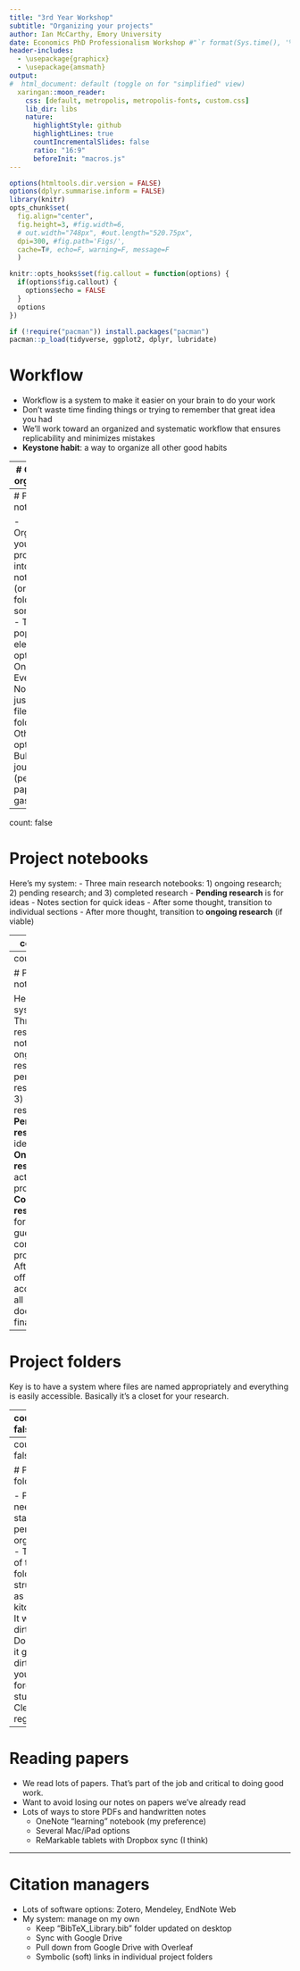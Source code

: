 ```yaml
---
title: "3rd Year Workshop"
subtitle: "Organizing your projects"
author: Ian McCarthy, Emory University
date: Economics PhD Professionalism Workshop #"`r format(Sys.time(), '%d %B %Y')`"
header-includes: 
  - \usepackage{graphicx}
  - \usepackage{amsmath}
output:
#  html_document: default (toggle on for "simplified" view)
  xaringan::moon_reader:
    css: [default, metropolis, metropolis-fonts, custom.css] 
    lib_dir: libs
    nature:
      highlightStyle: github
      highlightLines: true
      countIncrementalSlides: false
      ratio: "16:9"
      beforeInit: "macros.js"
---
```


<!-- Adjust some CSS code for font size, maintain R code font size -->
<style type="text/css">
.remark-slide-content {
    font-size: 30px;
    padding: 1em 2em 1em 2em;    
}
.remark-code, .remark-inline-code { 
    font-size: 20px;
}
</style>


<!-- Set R options for how code chunks are displayed and load packages -->
```r
options(htmltools.dir.version = FALSE)
options(dplyr.summarise.inform = FALSE)
library(knitr)
opts_chunk$set(
  fig.align="center",  
  fig.height=3, #fig.width=6,
  # out.width="748px", #out.length="520.75px",
  dpi=300, #fig.path='Figs/',
  cache=T#, echo=F, warning=F, message=F
  )

knitr::opts_hooks$set(fig.callout = function(options) {
  if(options$fig.callout) {
    options$echo = FALSE
  }
  options
})

if (!require("pacman")) install.packages("pacman")
pacman::p_load(tidyverse, ggplot2, dplyr, lubridate)
```

# Workflow

- Workflow is a system to make it easier on your brain to do your work
- Don't waste time finding things or trying to remember that great idea you had
- We'll work toward an organized and systematic workflow that ensures replicability and minimizes mistakes
- **Keystone habit**: a way to organize all other good habits

---
# Getting organized

In the etiquette section, we talked about some very general tips for staying organized. This will be specific to research. Here, we'll cover strategies to organize...
1. notes for your research project
2. your project folders
3. notes on papers you've read
4. papers you're citing

---
# Project notebooks

- Organize your projects into notebooks (or folders) of some kind
- Two popular electronic options: OneNote, Evernote, Notion, just text files in a folder
- Other options: Bullet journals (pen and paper, gasp!)

---
count: false

# Project notebooks

Here's my system:
- Three main research notebooks: 1) ongoing research; 2) pending research; and 3) completed research
- **Pending research** is for ideas
    - Notes section for quick ideas
    - After some thought, transition to individual sections
    - After more thought, transition to **ongoing research** (if viable)

---
count: false

# Project notebooks

Here's my system:
- Three main research notebooks: 1) ongoing research; 2) pending research; and 3) completed research
- **Pending research** is for ideas
- **Ongoing research** is for actual working projects
    - Section for each project
    - Subsections for "meeting notes", "drafts", and "ideas/thoughts"
    

---
count: false

# Project notebooks

Here's my system:
- Three main research notebooks: 1) ongoing research; 2) pending research; and 3) completed research
- **Pending research** is for ideas
- **Ongoing research** is for actual working projects
- **Completed research** is for, you guessed it, completed projects
    - After paper is officially accepted and all supporting documentation finalized


---
# Project folders

Key is to have a system where files are named appropriately and everything is easily accessible. Basically it's a closet for your research.

---
count: false

# Project folders

.pre[
```
project
|   README.md
|   RunRender.Rmd
|   paper.Rmd
|   abstract.Rmd
|   presentation.Rmd
|   BibTeX.tex (symbolic link)
|
|---analysis
|   |   _build-data.R
|   |   _analysis.R
|   |   1_data1.R
|   |   2_data2.R
|   |   README.md (optional)
|
|---data
|   |   final_dat1.Rds (or csv)
|   |   final_dat2.Rds (or csv)
|
|---output
|   |   table1.tex
|   |   figure1.png
```
]

---
count: false

# Project folders

- Project need not start out perfectly organized
- Think of the folder/file structure as your kitchen
    - It will get dirty
    - Don't let it get so dirty that you forget stuff
    - Clean up regularly!

---
# Reading papers

- We read lots of papers. That's part of the job and critical to doing good work. 
- Want to avoid losing our notes on papers we've already read
- Lots of ways to store PDFs and handwritten notes
    - OneNote "learning" notebook (my preference)
    - Several Mac/iPad options
    - ReMarkable tablets with Dropbox sync (I think)
    

---
# Citation managers

- Lots of software options: Zotero, Mendeley, EndNote Web
- My system: manage on my own
  - Keep "BibTeX_Library.bib" folder updated on desktop
  - Sync with Google Drive
  - Pull down from Google Drive with Overleaf
  - Symbolic (soft) links in individual project folders
